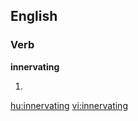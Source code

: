 
==English==

===Verb===
'''innervating'''

# {{present participle of|[[innervate]]}}

[[hu:innervating]]
[[vi:innervating]]